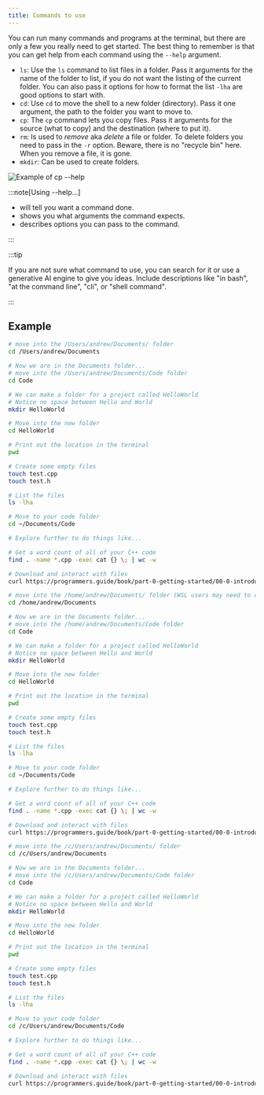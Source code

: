 ```yaml
---
title: Commands to use
---
```



You can run many commands and programs at the terminal, but there are only a few you really need to get started. The best thing to remember is that you can get help from each command using the `--help` argument.

- `ls`: Use the `ls` command to list files in a folder. Pass it arguments for the name of the folder to list, if you do not want the listing of the current folder. You can also pass it options for how to format the list `-lha` are good options to start with.
- `cd`: Use `cd` to move the shell to a new folder (directory). Pass it one argument, the path to the folder you want to move to.
- `cp`: The `cp` command lets you copy files. Pass it arguments for the source (what to copy) and the destination (where to put it).
- `rm`: Is used to *remove* aka *delete* a file or folder. To delete folders you need to pass in the `-r` option. Beware, there is no "recycle bin" here. When you remove a file, it is gone.
- `mkdir`: Can be used to create folders.

![Example of cp --help](./images/command-help.png)

:::note[Using --help...]

- will tell you want a command done.
- shows you what arguments the command expects.
- describes options you can pass to the command.

:::

:::tip

If you are not sure what command to use, you can search for it or use a generative AI engine to give you ideas. Include descriptions like "in bash", "at the command line", "cli", or "shell command".

:::

## Example

<Tabs syncKey="terminal-type">
<TabItem label="macOS">

```zsh
# move into the /Users/andrew/Documents/ folder
cd /Users/andrew/Documents

# Now we are in the Documents folder...
# move into the /Users/andrew/Documents/Code folder
cd Code

# We can make a folder for a project called HelloWorld
# Notice no space between Hello and World
mkdir HelloWorld

# Move into the new folder
cd HelloWorld

# Print out the location in the terminal
pwd

# Create some empty files
touch test.cpp
touch test.h

# List the files
ls -lha

# Move to your code folder
cd ~/Documents/Code

# Explore further to do things like...

# Get a word count of all of your C++ code
find . -name *.cpp -exec cat {} \; | wc -w

# Download and interact with files
curl https://programmers.guide/book/part-0-getting-started/00-0-introduction/ > intro.html
```

</TabItem>
<TabItem label="Windows (WSL) & Linux">

```zsh
# move into the /home/andrew/Documents/ folder (WSL users may need to create Documents folder)
cd /home/andrew/Documents

# Now we are in the Documents folder...
# move into the /home/andrew/Documents/Code folder
cd Code

# We can make a folder for a project called HelloWorld
# Notice no space between Hello and World
mkdir HelloWorld

# Move into the new folder
cd HelloWorld

# Print out the location in the terminal
pwd

# Create some empty files
touch test.cpp
touch test.h

# List the files
ls -lha

# Move to your code folder
cd ~/Documents/Code

# Explore further to do things like...

# Get a word count of all of your C++ code
find . -name *.cpp -exec cat {} \; | wc -w

# Download and interact with files
curl https://programmers.guide/book/part-0-getting-started/00-0-introduction/ > intro.html
```

</TabItem>
<TabItem label="Windows (MSYS2)">

```zsh
# move into the /c/Users/andrew/Documents/ folder
cd /c/Users/andrew/Documents

# Now we are in the Documents folder...
# move into the /c/Users/andrew/Documents/Code folder
cd Code

# We can make a folder for a project called HelloWorld
# Notice no space between Hello and World
mkdir HelloWorld

# Move into the new folder
cd HelloWorld

# Print out the location in the terminal
pwd

# Create some empty files
touch test.cpp
touch test.h

# List the files
ls -lha

# Move to your code folder
cd /c/Users/andrew/Documents/Code

# Explore further to do things like...

# Get a word count of all of your C++ code
find . -name *.cpp -exec cat {} \; | wc -w

# Download and interact with files
curl https://programmers.guide/book/part-0-getting-started/00-0-introduction/ > intro.html
```

</TabItem>
</Tabs>
  
